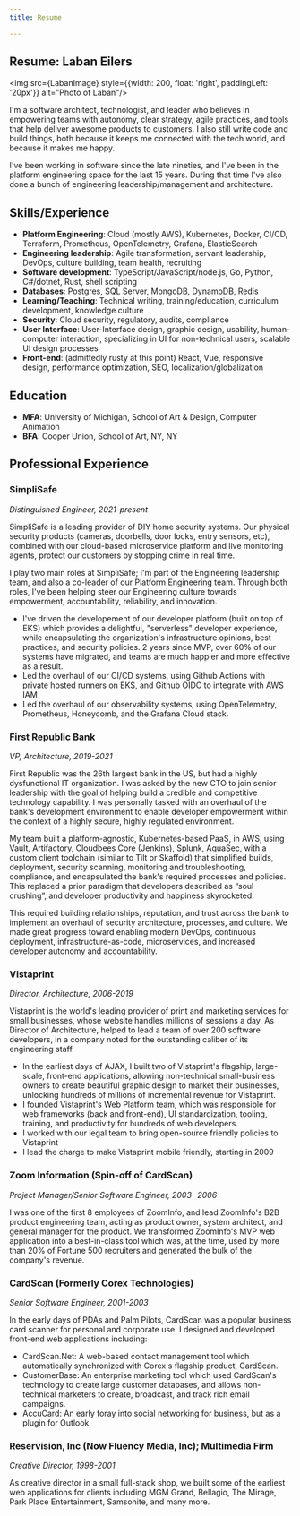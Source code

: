```yaml
---
title: Resume

---
```


## Resume: Laban Eilers


<img src={LabanImage} style={{width: 200, float: 'right', paddingLeft: '20px'}} alt="Photo of Laban"/>

I'm a software architect, technologist, and leader who believes in empowering teams with autonomy, clear strategy, agile practices, and tools that help deliver awesome products to customers. I also still write code and build things, both because it keeps me connected with the tech world, and because it makes me happy.

I've been working in software since the late nineties, and I've been in the platform engineering space for the last 15 years. During that time I've also done a bunch of engineering leadership/management and architecture.

## Skills/Experience

* **Platform Engineering**: Cloud (mostly AWS), Kubernetes, Docker, CI/CD, Terraform, Prometheus, OpenTelemetry, Grafana, ElasticSearch
* **Engineering leadership**: Agile transformation, servant leadership, DevOps, culture building, team health, recruiting
* **Software development**: TypeScript/JavaScript/node.js, Go, Python, C#/dotnet, Rust, shell scripting
* **Databases**: Postgres, SQL Server, MongoDB, DynamoDB, Redis
* **Learning/Teaching**: Technical writing, training/education, curriculum development, knowledge culture
* **Security**: Cloud security, regulatory, audits, compliance
* **User Interface**: User-Interface design, graphic design, usability, human-computer interaction, specializing in UI for non-technical users, scalable UI design processes
* **Front-end**: (admittedly rusty at this point) React, Vue, responsive design, performance optimization, SEO, localization/globalization

## Education

* **MFA**: University of Michigan, School of Art & Design, Computer Animation
* **BFA**: Cooper Union, School of Art, NY, NY

## Professional Experience

### SimpliSafe

*Distinguished Engineer, 2021-present*

SimpliSafe is a leading provider of DIY home security systems. Our physical security products (cameras, doorbells, door locks, entry sensors, etc), combined with our cloud-based microservice platform and live monitoring agents, protect our customers by stopping crime in real time.

I play two main roles at SimpliSafe; I'm part of the Engineering leadership team, and also a co-leader of our Platform Engineering team. Through both roles, I've been helping steer our Engineering culture towards empowerment, accountability, reliability, and innovation.

* I've driven the developement of our developer platform (built on top of EKS) which provides a delightful, "serverless" developer experience, while encapsulating the organization's infrastructure opinions, best practices, and security policies. 2 years since MVP, over 60% of our systems have migrated, and teams are much happier and more effective as a result.
* Led the overhaul of our CI/CD systems, using Github Actions with private hosted runners on EKS, and Github OIDC to integrate with AWS IAM
* Led the overhaul of our observability systems, using OpenTelemetry, Prometheus, Honeycomb, and the Grafana Cloud stack.

### First Republic Bank

*VP, Architecture, 2019-2021*

First Republic was the 26th largest bank in the US, but had a highly dysfunctional IT organization. I was asked by the new CTO to join senior leadership with the goal of helping build a credible and competitive technology capability. I was personally tasked with an overhaul of the bank's development environment to enable developer empowerment within the context of a highly secure, highly regulated environment. 

My team built a platform-agnostic, Kubernetes-based PaaS, in AWS, using Vault, Artifactory, Cloudbees Core (Jenkins), Splunk, AquaSec, with a custom client toolchain (similar to Tilt or Skaffold) that simplified builds, deployment, security scanning,  monitoring and troubleshooting, compliance, and encapsulated the bank's required processes and policies. This replaced a prior paradigm that developers described as “soul crushing”, and developer productivity and happiness skyrocketed.

This required building relationships, reputation, and trust across the bank to implement an overhaul of security architecture, processes, and culture. We made great progress toward enabling modern DevOps, continuous deployment, infrastructure-as-code, microservices, and increased developer autonomy and accountability.

### Vistaprint

*Director, Architecture, 2006-2019*

Vistaprint is the world's leading provider of print and marketing services for small businesses, whose website handles millions of sessions a day. As Director of Architecture, helped to lead a team of over 200 software developers, in a company noted for the outstanding caliber of its engineering staff.

* In the earliest days of AJAX, I built two of Vistaprint's flagship, large-scale, front-end applications, allowing non-technical small-business owners to create beautiful graphic design to market their businesses, unlocking hundreds of millions of incremental revenue for Vistaprint.
* I founded Vistaprint's Web Platform team, which was responsible for web frameworks (back and front-end), UI standardization, tooling, training, and productivity for hundreds of web developers.
* I worked with our legal team to bring open-source friendly policies to Vistaprint
* I lead the charge to make Vistaprint mobile friendly, starting in 2009

### Zoom Information (Spin-off of CardScan)

*Project Manager/Senior Software Engineer, 2003- 2006*

I was one of the first 8 employees of ZoomInfo, and lead ZoomInfo's B2B product engineering team, acting as product owner, system architect, and general manager for the product. We transformed ZoomInfo's MVP web application into a best-in-class tool which was, at the time, used by more than 20% of Fortune 500 recruiters and generated the bulk of the company's revenue.

### CardScan (Formerly Corex Technologies)

*Senior Software Engineer, 2001-2003*

In the early days of PDAs and Palm Pilots, CardScan was a popular business card scanner for personal and corporate use. I designed and developed front-end web applications including:

* CardScan.Net: A web-based contact management tool which automatically synchronized with Corex's flagship product, CardScan.
* CustomerBase: An enterprise marketing tool which used CardScan's technology to create large customer databases, and allows non-technical marketers to create, broadcast, and track rich email campaigns.
* AccuCard: An early foray into social networking for business, but as a plugin for Outlook 

### Reservision, Inc (Now Fluency Media, Inc); Multimedia Firm

*Creative Director, 1998-2001*

As creative director in a small full-stack shop, we built some of the earliest web applications for clients including MGM Grand, Bellagio, The Mirage, Park Place Entertainment, Samsonite, and many more. 
